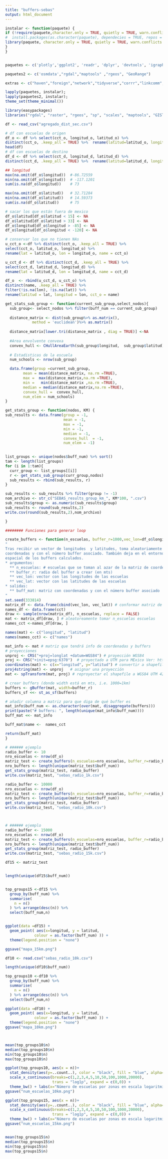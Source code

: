 ---
title: "buffers-sebas"
output: html_document
---

```{r}
instalar <- function(paquete) {
if (!require(paquete,character.only = TRUE, quietly = TRUE, warn.conflicts = FALSE)) {
#  install.packages(as.character(paquete), dependecies = TRUE, repos = "http://cran.us.r-project.org")
library(paquete, character.only = TRUE, quietly = TRUE, warn.conflicts = FALSE)
}
}


paquetes <- c('plotly','ggplot2', 'readr', 'dplyr', 'devtools', 'igraph', "tidyverse", "glmnet", "ggraph", "tidygraph")

paquetes2 <- c('osmdata',"rgdal","maptools" ,"rgeos", "GeoRange")

extras <- c("haven","foreign","network","tidyverse","corrr","linkcomm","sjlabelled","rlist","ddpcr","rlist")

lapply(paquetes, instalar);
lapply(paquetes2, instalar);
theme_set(theme_minimal())
```

```{r setup, include=FALSE}

library(easypackages)
libraries("rgdal", "raster", "rgeos", "sp", "scales", "maptools", "GISTools", "tidyverse", "data.table", "sf", "plotly", "RColorBrewer", "htmlwidgets")
```

```{r}
df <- read_csv("agregado_dist_sec.csv")
```


```{r}
# df con escuelas de origen
df_o <- df %>% select(cct_o, longitud_o, latitud_o) %>% 
distinct(cct_o, .keep_all = TRUE) %>%  rename(latitud=latitud_o, longitud=longitud_o)
head(df)
# df con escuelas de destino
df_d <- df %>% select(cct_d, longitud_d, latitud_d) %>% 
distinct(cct_d, .keep_all = TRUE) %>%  rename(latitud=latitud_d, longitud=longitud_d)

## longitud
max(na.omit(df_o$longitud))  #-86.72559
min(na.omit(df_o$longitud))  # -117.1201 
sum(is.na(df_o$longitud))    # 73

max(na.omit(df_o$latitud))   # 32.71284
min(na.omit(df_o$latitud))   # 14.59373
sum(is.na(df_o$latitud))     # 75

# sacar los que están fuera de mexico
df_o$latitud[df_o$latitud < 15] <- NA
df_o$latitud[df_o$latitud > 33] <- NA
df_o$longitud[df_o$longitud > -85] <- NA
df_o$longitud[df_o$longitud < -120] <- NA

# conservar los que no tienen NAs
u_cct_o <-df %>% distinct(cct_o, .keep_all = TRUE) %>% 
select(cct_o, latitud_o, longitud_o) %>% 
rename(lat = latitud_o, lon = longitud_o, name = cct_o)

u_cct_d <- df %>% distinct(cct_d, .keep_all = TRUE) %>% 
select(cct_d, latitud_d, longitud_d) %>% 
rename(lat = latitud_d, lon = longitud_d, name = cct_d)

df_o  <- rbind(u_cct_d, u_cct_o) %>% 
distinct(name, .keep_all = TRUE) %>% 
filter(!is.na(lon), !is.na(lat)) %>% 
rename(latitud = lat, longitud = lon, cct_o = name)

```


```{r}
get_stats_sub_group <- function(current_sub_group,select_nodos){
  sub_group<- select_nodos %>% filter(buff_num == current_sub_group)
  
  distance_matrix <- dist(sub_group%>% as.matrix(),
            method = 'euclidean')%>% as.matrix()
  
  distance_matrix[lower.tri(distance_matrix , diag = TRUE)] <-NA
  
  #Area envolvente convexa
  convex_hull <- CHullAreaEarth(sub_group$longitud,  sub_group$latitud)
  
  # Estadisticas de la escuela
  num_schools <- nrow(sub_group)

  data.frame(group =current_sub_group,
        mean = mean(distance_matrix, na.rm =TRUE), 
        max =  max(distance_matrix,na.rm =TRUE),
        min =   min(distance_matrix ,na.rm =TRUE), 
        median = median(distance_matrix,na.rm =TRUE),
        convex_hull =  convex_hull,
        num_elem = num_schools)
}

get_stats_group <- function(nodos, KM) {
sub_results <- data.frame(group = -1,
                          mean = -1,
                          max = -1,
                          min = -1,
                          median = -1,
                          convex_hull  = -1,
                          num_elem = -1)
                       

list_groups <- unique(nodos$buff_num) %>% sort()
tam <- length(list_groups) 
for (i in 1:tam){
  curr_group <- list_groups[[i]] 
  r <- get_stats_sub_group(curr_group,nodos)
  sub_results <- rbind(sub_results, r)
}

sub_results <- sub_results %>% filter(group != -1)
nom_archivo <- str_c("SEBAS_results_group_km_", KM*100, ".csv") 
sub_results$group <- as.numeric(sub_results$group)
sub_results <- round(sub_results,2)
write.csv(round(sub_results,2),nom_archivo)

}


```


```{r}
######## Funciones para generar loop

create_buffers <- function(n_escuelas, buffer_r=1000,vec_lon=df_o$longitud, vec_lat=df_o$latitud, cct = df_o$cct_o){
"
Tras recibir un vector de longitudes  y latitudes, toma aleatoriamente una muestra de observaciones y devuelve matriz con
coordenadas y con el número buffer asociado. También deja en el entorno global la variable 'buffers_sf' que tiene la información
espacial de los buffers calculados.
* argumentos:
  ** n_escuelas: # escuelas que se toman al azar de la matriz de coordenadas
  ** buffer_r: radio del buffer a crear (en mts)
  ** vec_lon: vector con las longitudes de las escuelas
  ** vec_lat: vector con las latitudes de las escuelas
* salidas:
  ** buff_mat: matriz con coordenadas y con el número buffer asociado
"
set.seed(333814)
matrix_df <- data.frame(cbind(vec_lon, vec_lat)) # conformar matriz de coordenadas
names_df <- data.frame(cct)
draw <- sample(nrow(matrix_df), n_escuelas, replace = FALSE)
mat <- matrix_df[draw, ] # aleatoreamente tomar n_escuelas escuelas
names_cct <-names_df[draw, ]

names(mat) <- c("longitud", "latitud")
names(names_cct) <- c("names")

mat_info <- mat # matriz que tendrá info de coordenadas y buffers
# proyecciones
unproj <- CRS("+proj=longlat +datum=WGS84") # proyección WGS84 
proj <- CRS("+init=epsg:6370")  # proyectado a UTM para MExico Ver: https://epsg.io/6370
coordinates(mat) <- c(x="longitud", y="latitud") # convertir a shapefile
proj4string(mat) <- unproj   # asignar una proyección
mat <- spTransform(mat, proj) # reproyectar el shapefile a WGS84 UTM 42N (para México). 

# crear buffers (donde width está en mts, i.e. 1000=1km)
buffers <- gBuffer(mat, width=buffer_r) 
buffers_sf <<- st_as_sf(buffers) 

# añadir columna a matriz para que diga de qué buffer es
mat_info$buff_num <- as.character(over(mat, disaggregate(buffers)))
print(paste("# buffers: ", length(unique(mat_info$buff_num))))
buff_mat <<- mat_info

buff_mat$name <-  names_cct

return(buff_mat)
}

```


```{r}
# ###### ejemplo
radio_buffer <- 10
nro_escuelas <- nrow(df_o)
matriz_test <- create_buffers(n_escuelas=nro_escuelas, buffer_r=radio_buffer,vec_lon=df_o$longitud, vec_lat=df_o$latitud,cct = df_o$cct_o )
nro_buffers <- length(unique(matriz_test$buff_num))
get_stats_group(matriz_test, radio_buffer) 
write.csv(matriz_test, "sebas_radio_1k.csv")

radio_buffer <- 10000
nro_escuelas <- nrow(df_o)
matriz_test <- create_buffers(n_escuelas=nro_escuelas, buffer_r=radio_buffer,vec_lon=df_o$longitud, vec_lat=df_o$latitud,cct = df_o$cct_o )
nro_buffers <- length(unique(matriz_test$buff_num))
get_stats_group(matriz_test, radio_buffer) 
write.csv(matriz_test, "sebas_radio_10k.csv")



# ###### ejemplo
radio_buffer <- 15000
nro_escuelas <- nrow(df_o)
matriz_test <- create_buffers(n_escuelas=nro_escuelas, buffer_r=radio_buffer,vec_lon=df_o$longitud, vec_lat=df_o$latitud,cct = df_o$cct_o )
nro_buffers <- length(unique(matriz_test$buff_num))
get_stats_group(matriz_test, radio_buffer) 
write.csv(matriz_test, "sebas_radio_15k.csv")
```


```{r}
df15 <- matriz_test


length(unique(df15$buff_num))


top_groups15 <-df15 %>% 
  group_by(buff_num) %>% 
  summarise(
    n = n()
  ) %>% arrange(desc(n)) %>% 
  select(buff_num,n)


ggplot(data =df15) +
  geom_point( aes(x=longitud, y = latitud,
             colour = as.factor(buff_num) )) +
  theme(legend.position = "none") 

ggsave("mapa_15km.png")
```


```{r}
df10 <- read.csv("sebas_radio_10k.csv")

length(unique(df10$buff_num))

top_groups10 <-df10 %>% 
  group_by(buff_num) %>% 
  summarise(
    n = n()
  ) %>% arrange(desc(n)) %>% 
  select(buff_num,n)

ggplot(data =df10) +
  geom_point( aes(x=longitud, y = latitud,
             colour = as.factor(buff_num) )) +
  theme(legend.position = "none")
ggsave("mapa_10km.png")



mean(top_groups10$n)
median(top_groups10$n)
min(top_groups10$n)
max(top_groups10$n)

ggplot(top_groups10, aes(x = n))+
  stat_density(aes(y=..count..), color = "black", fill = "blue", alpha=0.3) + 
  scale_x_continuous(breaks=c(1,2,3,4,5,10,50,100,1000,20000),
                     trans = "log1p", expand = c(0,0)) +
  theme_bw() + labs(x="Número de escuelas por zonas en escala logaritmica", y = "Frequencia")
ggsave("num_escuelas_10km.png")
```


```{r}
ggplot(top_groups15, aes(x = n))+
  stat_density(aes(y=..count..), color = "black", fill = "blue", alpha=0.3) + 
  scale_x_continuous(breaks=c(1,2,3,4,5,10,50,100,1000,20000),
                     trans = "log1p", expand = c(0,0)) +
  theme_bw() + labs(x="Número de escuelas por zonas en escala logaritmica", y = "Frequencia")
ggsave("num_escuelas_15km.png")


mean(top_groups15$n)
median(top_groups15$n)
min(top_groups15$n)
max(top_groups15$n)
```

